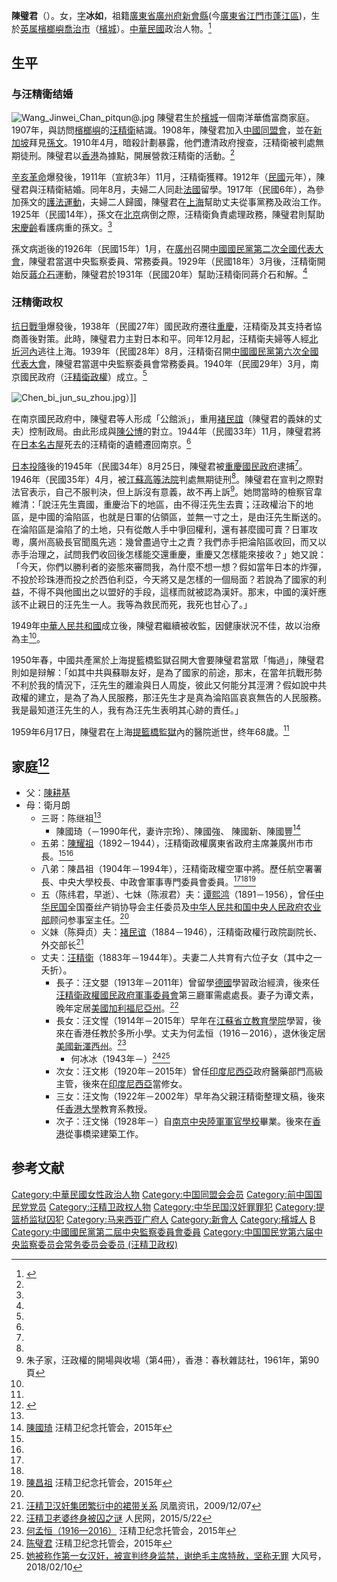 {{Infobox_Person
| name                = 陳璧君
|image= Chen Pitqun2.jpg
| Sex                 = 女
|birth_date= 1891年11月5日
|birth_place= {{flag|Straits Settlements|1874}}[[檳榔嶼|檳榔嶼]][[乔治市|乔治市]]（现属于{{MYS}}[[槟城|槟城]][[乔治市|乔治市]]）
|death_date= {{death date and age|1950|6|17|1891|11|5}}
|death_place= {{CHN}}[[上海市|上海市]][[提篮桥监狱|提篮桥监狱]]
| restingplace        = 
| party               = {{Kmt}}<sup>遭開除</sup><br/>{{KMT-1940}}
| otherparty          = 
| spouse              = [[汪兆銘|汪兆銘]]
| relations           =
|education= 
*英属馬來亞華僑小學
*璧如女校
| past =
*中國國民黨第二屆中央監察委員會委員
*中國國民黨第四屆中央監察委員會委員
*中國國民黨第五屆中央監察委員會委員
*中國國民黨中央黨部婦女委員
*中國國民黨全國經濟委員會委員
*中國國民黨西京籌備委員會委員
*中國國民黨中央政治委員會委員
*（汪精衛政權）中國國民黨第六次全國代表大會副主席
*（汪精衛政權）中國國民黨第六屆中央監察委員會常務委員
*（汪精衛政權）中國國民黨中央政治會議指定委員
*東亞聯明中國總會常務理事
*（汪精衛政權）廣東政務指導員
}}

'''陳璧君'''（{{bd|1891年|11月5日|1959年|6月17日}}）。女，[[表字|字]]'''冰如'''，祖籍[[廣東省|廣東省]][[廣州府|廣州府]][[新會縣|新會縣]](今[[廣東省|廣東省]][[江門市|江門市]][[蓬江區|蓬江區]])，生於[[英属印度|英属]][[檳榔嶼|檳榔嶼]][[喬治市|喬治市]]（[[檳城|檳城]]）。[[中華民國|中華民國]]政治人物。<ref name="wen">{{Cite book|author=中国社会科学院近代史研究所|title=民國人物傳 第12卷|year=2005|publisher=中華書局|isbn=7-101-02993-0|chapter=聞少華「陳璧君」}}</ref>

==生平==
=== 与汪精衛结婚 ===
[[File:Wang_Jinwei_Chan_pitqun@.jpg|thumb]] 
陳璧君生於[[英属印度|檳城]]一個南洋華僑富商家庭。1907年，與訪問[[檳榔嶼|檳榔嶼]]的[[汪精衛|汪精衛]]結識。1908年，陳璧君加入[[中國同盟會|中國同盟會]]，並在[[新加坡|新加坡]]拜見[[孫文|孫文]]。1910年4月，暗殺計劃暴露，他們遭清政府搜查，汪精衛被判處無期徒刑。陳璧君以[[香港|香港]]為據點，開展營救汪精衛的活動。<ref name=wen/>

[[辛亥革命|辛亥革命]]爆發後，1911年（宣統3年）11月，汪精衛獲釋。1912年（[[民國紀年|民國]]元年），陳璧君與汪精衛結婚。同年8月，夫婦二人同赴[[法國|法國]]留學。1917年（民國6年），為參加孫文的[[護法運動|護法運動]]，夫婦二人歸國，陳璧君在[[上海|上海]]幫助丈夫從事黨務及政治工作。1925年（民國14年），孫文在[[北京|北京]]病倒之際，汪精衛負責處理政務，陳璧君則幫助[[宋慶齡|宋慶齡]]看護病重的孫文。<ref name=wen/>

孫文病逝後的1926年（民國15年）1月，在[[廣州|廣州]]召開[[中國國民黨第二次全國代表大會|中國國民黨第二次全國代表大會]]，陳璧君當選中央監察委員、常務委員。1929年（民國18年）3月後，汪精衛開始反[[蔣介石|蔣介石]]運動，陳璧君於1931年（民國20年）幫助汪精衛同蔣介石和解。<ref name=wen/>

=== 汪精衛政权 ===
[[抗日戰爭|抗日戰爭]]爆發後，1938年（民國27年）國民政府遷往[[重慶|重慶]]，汪精衛及其支持者協商善後對策。此時，陳璧君力主對日本和平。同年12月起，汪精衛夫婦等人經[[北圻|北圻]][[河內|河內]]逃往上海。1939年（民國28年）8月，汪精衛召開[[中國國民黨第六次全國代表大會_(汪精卫政权)|中國國民黨第六次全國代表大會]]，陳璧君當選中央監察委員會常務委員。1940年（民國29年）3月，南京國民政府（[[汪精衛政權|汪精衛政權]]）成立。<ref name=wen/>

[[File:Chen_bi_jun_su_zhou.jpg|thumb]]）]]

在南京國民政府中，陳璧君等人形成「公館派」，重用[[褚民誼|褚民誼]]（陳璧君的義妹的丈夫）控制政局。由此形成與[[陳公博|陳公博]]的對立。1944年（民國33年）11月，陳璧君將在[[日本|日本]][[名古屋市|名古屋]]死去的汪精衛的遺體遷回南京。<ref name=wen/>

[[日本投降|日本投降]]後的1945年（民國34年）8月25日，陳璧君被[[重慶國民政府|重慶國民政府]]逮捕<ref name=wen/>。1946年（民國35年）4月，被[[江蘇高等法院|江蘇高等法院]]判處無期徒刑<ref name=wen/>。陳璧君在宣判之際對法官表示，自己不服判決，但上訴沒有意義，故不再上訴<ref>朱子家，汪政權的開場與收場（第4冊），香港：春秋雜誌社，1961年，第90頁</ref>。她問當時的檢察官韋維清：「說汪先生賣國，重慶治下的地區，由不得汪先生去賣；汪政權治下的地區，是中國的淪陷區，也就是日軍的佔領區，並無一寸之土，是由汪先生斷送的。在淪陷區是淪陷了的土地，只有從敵人手中爭回權利，還有甚麼國可賣？日軍攻粵，廣州高級長官聞風先逃：幾曾盡過守土之責？我們赤手把淪陷區收回，而又以赤手治理之，試問我們收回後怎樣能交還重慶，重慶又怎樣能來接收？」她又說：「今天，你們以勝利者的姿態來審問我，為什麼不想一想？假如當年日本的炸彈，不投於珍珠港而投之於西伯利亞，今天將又是怎樣的一個局面？若說為了國家的利益，不得不與他國出之以盟好的手段，這樣而就被認為漢奸。那末，中國的漢奸應該不止親日的汪先生一人。我等為救民而死，我死也甘心了。」

1949年[[中華人民共和國|中華人民共和國]]成立後，陳璧君繼續被收監，因健康狀況不佳，故以治療為主<ref name=wen/>。

1950年春，中國共產黨於上海提籃橋監獄召開大會要陳璧君當眾「悔過」，陳璧君則如是辩解：「如其中共與蘇聯友好，是為了國家的前途，那末，在當年抗戰形勢不利於我的情況下，汪先生的離渝與日人周旋，彼此又何能分其涇渭？假如說中共政權的建立，是為了為人民服務，那汪先生才是真為淪陷區哀哀無告的人民服務。我是最知道汪先生的人，我有為汪先生表明其心跡的責任。」

1959年6月17日，陳璧君在上海[[提籃橋監獄|提籃橋監獄]]內的醫院逝世，终年68歲。<ref name=wen/>

==家庭<ref>{{Cite web|title=汪精卫的女儿女婿细述往事_手机网易网|url=https://3g.163.com/news/article/5PQ2C9G000011247.html#adaptation=pc|accessdate=2019-07-23|date=2009-12-06|last=网易博客|work=3g.163.com|archive-date=2019-08-27|archive-url=https://web.archive.org/web/20190827175248/https://3g.163.com/news/article/5PQ2C9G000011247.html#adaptation=pc|dead-url=no}}</ref>==
*父：[[陳耕基|陳耕基]]
*母：衛月朗
**三哥：陈继祖<ref name="wjw"/>
***陳國琦（－1990年代，妻许宗玲）、陳國強、 陳國新、陳國豐<ref>[https://www.wangjingwei.org/zh/associates-cn/chen-guoqi/ 陳國琦] {{Wayback|url=https://www.wangjingwei.org/zh/associates-cn/chen-guoqi/ |date=20181003220842 }}汪精卫纪念托管会，2015年</ref>
**五弟：[[陈耀祖_(市长)|陳耀祖]]（1892－1944），汪精衛政權廣東省政府主席兼廣州市市長。<ref name=wen/><ref name="wjw"/>
**八弟：陳昌祖（1904年－1994年），汪精衛政權空軍中將。歷任航空署署長、中央大學校長、中政會軍事専門委員會委員。<ref name=wen/><ref name="wjw"/><ref>[https://www.wangjingwei.org/zh/associates-cn/chan-cheong-choo/ 陳昌祖] {{Wayback|url=https://www.wangjingwei.org/zh/associates-cn/chan-cheong-choo/ |date=20181003220940 }}汪精卫纪念托管会，2015年</ref>
**五（陈纬君，早逝）、七妹（陈淑君）夫：[[谭熙鸿|谭熙鸿]]（1891－1956），曾任[[中华民国|中华民国]]全国蚕丝产销协导会主任委员及[[中华人民共和国|中华人民共和国]][[中央人民政府农业部|中央人民政府农业部]]顾问参事室主任。<ref name="wjw"/>
**义妹（陈舜贞）夫：[[褚民谊|褚民谊]]（1884－1946），汪精衛政權行政院副院长、外交部长<ref name="if">[http://news.ifeng.com/history/special/wangjingwei/200912/1207_8848_1465302.shtml 汪精卫汉奸集团繁衍中的裙带关系] {{Wayback|url=http://news.ifeng.com/history/special/wangjingwei/200912/1207_8848_1465302.shtml |date=20181218235444 }}凤凰资讯，2009/12/07</ref>
**丈夫：[[汪精衛|汪精衛]]（1883年－1944年）。夫妻二人共育有六位子女（其中之一夭折）。
***長子：汪文嬰（1913年－2011年）曾留學[[德國|德國]]學習政治經濟，後來任[[汪精衛政權|汪精衛政權]][[國民政府軍事委員會|國民政府軍事委員會]]第三廳軍需處處長。妻子为谭文素，晚年定居[[美國|美國]][[加利福尼亞州|加利福尼亞州]]。<ref>[http://history.people.com.cn/n/2015/0522/c372327-27042707.html 汪精卫老婆终身被囚之谜] {{Wayback|url=http://history.people.com.cn/n/2015/0522/c372327-27042707.html |date=20201018032632 }}人民网，2015/5/22</ref>
***長女：汪文惺（1914年－2015年）早年在[[江蘇省立教育學院|江蘇省立教育學院]]學習，後來在香港任教於多所小學。丈夫为何孟恒（1916－2016），退休後定居[[美國|美國]][[新澤西州|新澤西州]]。<ref>[https://www.wangjingwei.org/zh/associates-cn/ho-mang-hang/ 何孟恒（1916—2016）] {{Wayback|url=https://www.wangjingwei.org/zh/associates-cn/ho-mang-hang/ |date=20181003181728 }}汪精卫纪念托管会，2015年</ref>
****何冰冰（1943年－）<ref name="wjw">[http://www.wangjingwei.org/zh/chen-bijun-cn/ 陈璧君] {{Wayback|url=http://www.wangjingwei.org/zh/chen-bijun-cn/ |date=20181003220839 }}汪精卫纪念托管会，2015年</ref><ref>[http://wemedia.ifeng.com/48692938/wemedia.shtml 她被称作第一女汉奸，被宣判终身监禁，谢绝毛主席特赦，坚称无罪] {{Wayback|url=http://wemedia.ifeng.com/48692938/wemedia.shtml |date=20201126174723 }}大风号，2018/02/10</ref>
***次女：汪文彬（1920年－2015年）曾任[[印度尼西亞|印度尼西亞]]政府醫藥部門高級主管，後來在[[印度尼西亞|印度尼西亞]]當修女。
***三女：汪文恂（1922年－2002年）早年為父親汪精衛整理文稿，後來任[[香港大學|香港大學]]教育系教授。
***次子：汪文悌（1928年－）自[[南京|南京]][[中央陸軍軍官學校|中央陸軍軍官學校]]畢業。後來在[[香港|香港]]從事橋梁建築工作。

== 参考文献 ==
{{reflist}}

{{中國國民黨第二屆中央執行委員會}}
{{第4屆中華民國訓政時期立法委員名單}}
{{Authority control}}

{{DEFAULTSORT:Chen陳}}
[[Category:中華民國女性政治人物|Category:中華民國女性政治人物]]
[[Category:中国同盟会会员|Category:中国同盟会会员]]
[[Category:前中国国民党党员|Category:前中国国民党党员]]
[[Category:汪精卫政权人物|Category:汪精卫政权人物]]
[[Category:中华民国汉奸罪罪犯|Category:中华民国汉奸罪罪犯]]
[[Category:提篮桥监狱囚犯|Category:提篮桥监狱囚犯]]
[[Category:马来西亚广府人|Category:马来西亚广府人]]
[[Category:新會人|Category:新會人]]
[[Category:檳城人|Category:檳城人]]
[[Category:陳姓|B]]
[[Category:中國國民黨第二屆中央監察委員會委員|Category:中國國民黨第二屆中央監察委員會委員]]
[[Category:中国国民党第六届中央监察委员会常务委员会委员_(汪精卫政权)|Category:中国国民党第六届中央监察委员会常务委员会委员 (汪精卫政权)]]